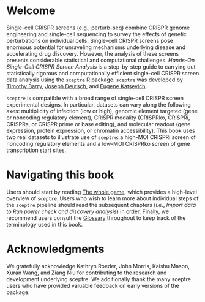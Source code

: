 # Welcome {.unnumbered}

Single-cell CRISPR screens (e.g., perturb-seq) combine CRISPR genome engineering and single-cell sequencing to survey the effects of genetic perturbations on individual cells. Single-cell CRISPR screens pose enormous potential for unraveling mechanisms underlying disease and accelerating drug discovery. However, the analysis of these screens presents considerable statistical and computational challenges. *Hands-On Single-Cell CRISPR Screen Analysis* is a step-by-step guide to carrying out statistically rigorous and computationally efficient single-cell CRISPR screen data analysis using the `sceptre` R package. `sceptre` was developed by [Timothy Barry](https://timothy-barry.github.io/), [Joseph Deutsch](https://www.jld-stats.com/), and [Eugene Katsevich](https://ekatsevi.github.io/).

`sceptre` is compatible with a broad range of single-cell CRISPR screen experimental designs. In particular, datasets can vary along the following axes: multiplicity of infection (low or high), genomic element targeted (gene or noncoding regulatory element), CRISPR modality (CRISPRko, CRISPRi, CRISPRa, or CRISPR prime or base editing), and molecular readout (gene expression, protein expression, or chromatin accessibility). This book uses two real datasets to illustrate use of `sceptre`: a high-MOI CRISPRi screen of noncoding regulatory elements and a low-MOI CRISPRko screen of gene transcription start sites.

# Navigating this book {.unnumbered}

Users should start by reading [The whole game](sceptre.qmd), which provides a high-level overview of `sceptre`. Users who wish to learn more about individual steps of the `sceptre` pipeline should read the subsequent chapters (i.e., *Import data* to *Run power check and discovery analysis*) in order. Finally, we recommend users consult the [Glossary](glossary.qmd) throughout to keep track of the terminology used in this book.

# Acknowledgments {.unnumbered}

We gratefully acknowledge Kathryn Roeder, John Morris, Kaishu Mason, Xuran Wang, and Ziang Niu for contributing to the research and development underlying sceptre. We additionally thank the many sceptre users who have provided valuable feedback on early versions of the package.
